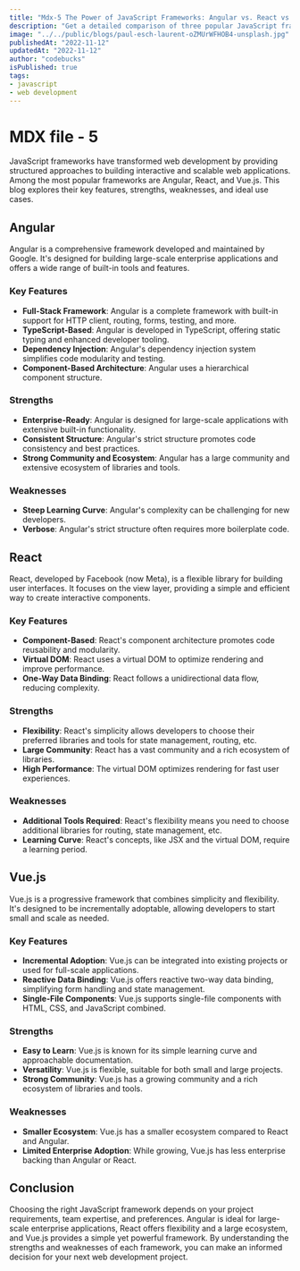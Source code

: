 ```yaml
---
title: "Mdx-5 The Power of JavaScript Frameworks: Angular vs. React vs. Vue.js"
description: "Get a detailed comparison of three popular JavaScript frameworks - Angular, React, and Vue.js. Understand the strengths, weaknesses, and use cases for each framework to make an informed decision for your next web development project."
image: "../../public/blogs/paul-esch-laurent-oZMUrWFHOB4-unsplash.jpg"
publishedAt: "2022-11-12"
updatedAt: "2022-11-12"
author: "codebucks"
isPublished: true
tags:
- javascript
- web development
---
```


# MDX file - 5

JavaScript frameworks have transformed web development by providing structured approaches to building interactive and scalable web applications. Among the most popular frameworks are Angular, React, and Vue.js. This blog explores their key features, strengths, weaknesses, and ideal use cases.

## Angular

Angular is a comprehensive framework developed and maintained by Google. It's designed for building large-scale enterprise applications and offers a wide range of built-in tools and features.

### Key Features
- **Full-Stack Framework**: Angular is a complete framework with built-in support for HTTP client, routing, forms, testing, and more.
- **TypeScript-Based**: Angular is developed in TypeScript, offering static typing and enhanced developer tooling.
- **Dependency Injection**: Angular's dependency injection system simplifies code modularity and testing.
- **Component-Based Architecture**: Angular uses a hierarchical component structure.

### Strengths
- **Enterprise-Ready**: Angular is designed for large-scale applications with extensive built-in functionality.
- **Consistent Structure**: Angular's strict structure promotes code consistency and best practices.
- **Strong Community and Ecosystem**: Angular has a large community and extensive ecosystem of libraries and tools.

### Weaknesses
- **Steep Learning Curve**: Angular's complexity can be challenging for new developers.
- **Verbose**: Angular's strict structure often requires more boilerplate code.

## React

React, developed by Facebook (now Meta), is a flexible library for building user interfaces. It focuses on the view layer, providing a simple and efficient way to create interactive components.

### Key Features
- **Component-Based**: React's component architecture promotes code reusability and modularity.
- **Virtual DOM**: React uses a virtual DOM to optimize rendering and improve performance.
- **One-Way Data Binding**: React follows a unidirectional data flow, reducing complexity.

### Strengths
- **Flexibility**: React's simplicity allows developers to choose their preferred libraries and tools for state management, routing, etc.
- **Large Community**: React has a vast community and a rich ecosystem of libraries.
- **High Performance**: The virtual DOM optimizes rendering for fast user experiences.

### Weaknesses
- **Additional Tools Required**: React's flexibility means you need to choose additional libraries for routing, state management, etc.
- **Learning Curve**: React's concepts, like JSX and the virtual DOM, require a learning period.

## Vue.js

Vue.js is a progressive framework that combines simplicity and flexibility. It's designed to be incrementally adoptable, allowing developers to start small and scale as needed.

### Key Features
- **Incremental Adoption**: Vue.js can be integrated into existing projects or used for full-scale applications.
- **Reactive Data Binding**: Vue.js offers reactive two-way data binding, simplifying form handling and state management.
- **Single-File Components**: Vue.js supports single-file components with HTML, CSS, and JavaScript combined.

### Strengths
- **Easy to Learn**: Vue.js is known for its simple learning curve and approachable documentation.
- **Versatility**: Vue.js is flexible, suitable for both small and large projects.
- **Strong Community**: Vue.js has a growing community and a rich ecosystem of libraries and tools.

### Weaknesses
- **Smaller Ecosystem**: Vue.js has a smaller ecosystem compared to React and Angular.
- **Limited Enterprise Adoption**: While growing, Vue.js has less enterprise backing than Angular or React.

## Conclusion

Choosing the right JavaScript framework depends on your project requirements, team expertise, and preferences. Angular is ideal for large-scale enterprise applications, React offers flexibility and a large ecosystem, and Vue.js provides a simple yet powerful framework. By understanding the strengths and weaknesses of each framework, you can make an informed decision for your next web development project.
